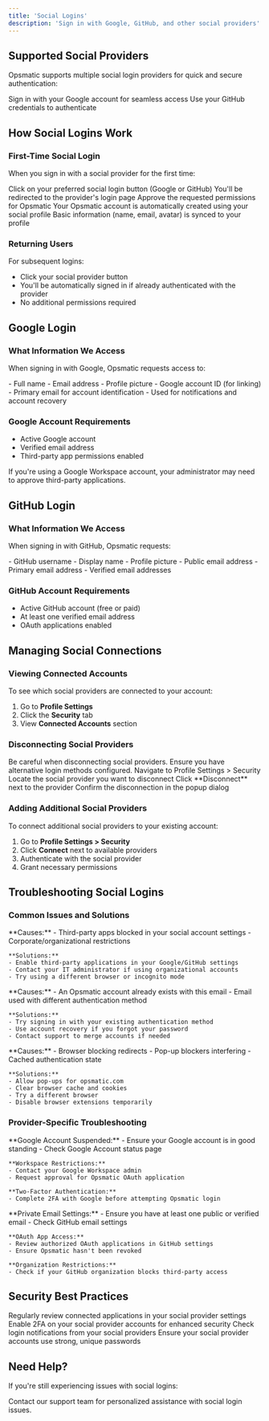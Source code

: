```yaml
---
title: 'Social Logins'
description: 'Sign in with Google, GitHub, and other social providers'
---
```


## Supported Social Providers

Opsmatic supports multiple social login providers for quick and secure authentication:

<CardGroup cols={2}>
  <Card title="Google" icon="google">
    Sign in with your Google account for seamless access
  </Card>
  <Card title="GitHub" icon="github">
    Use your GitHub credentials to authenticate
  </Card>
</CardGroup>

## How Social Logins Work

### First-Time Social Login

When you sign in with a social provider for the first time:

<Steps>
  <Step title="Select Provider">
    Click on your preferred social login button (Google or GitHub)
  </Step>
  <Step title="Provider Authentication">
    You'll be redirected to the provider's login page
  </Step>
  <Step title="Grant Permissions">
    Approve the requested permissions for Opsmatic
  </Step>
  <Step title="Account Creation">
    Your Opsmatic account is automatically created using your social profile
  </Step>
  <Step title="Profile Sync">
    Basic information (name, email, avatar) is synced to your profile
  </Step>
</Steps>

### Returning Users

For subsequent logins:
- Click your social provider button
- You'll be automatically signed in if already authenticated with the provider
- No additional permissions required

## Google Login

### What Information We Access

When signing in with Google, Opsmatic requests access to:

<AccordionGroup>
  <Accordion title="Basic Profile Information">
    - Full name
    - Email address
    - Profile picture
    - Google account ID (for linking)
  </Accordion>
  
  <Accordion title="Email Address">
    - Primary email for account identification
    - Used for notifications and account recovery
  </Accordion>
</AccordionGroup>

### Google Account Requirements

- Active Google account
- Verified email address
- Third-party app permissions enabled

<Warning>
If you're using a Google Workspace account, your administrator may need to approve third-party applications.
</Warning>

## GitHub Login

### What Information We Access

When signing in with GitHub, Opsmatic requests:

<AccordionGroup>
  <Accordion title="Public Profile">
    - GitHub username
    - Display name
    - Profile picture
    - Public email address
  </Accordion>
  
  <Accordion title="Email Addresses">
    - Primary email address
    - Verified email addresses
  </Accordion>
</AccordionGroup>

### GitHub Account Requirements

- Active GitHub account (free or paid)
- At least one verified email address
- OAuth applications enabled

## Managing Social Connections

### Viewing Connected Accounts

To see which social providers are connected to your account:

1. Go to **Profile Settings**
2. Click the **Security** tab
3. View **Connected Accounts** section

### Disconnecting Social Providers

<Warning>
Be careful when disconnecting social providers. Ensure you have alternative login methods configured.
</Warning>

<Steps>
  <Step title="Access Security Settings">
    Navigate to Profile Settings > Security
  </Step>
  <Step title="Find Connected Account">
    Locate the social provider you want to disconnect
  </Step>
  <Step title="Disconnect">
    Click **Disconnect** next to the provider
  </Step>
  <Step title="Confirm Action">
    Confirm the disconnection in the popup dialog
  </Step>
</Steps>

### Adding Additional Social Providers

To connect additional social providers to your existing account:

1. Go to **Profile Settings > Security**
2. Click **Connect** next to available providers
3. Authenticate with the social provider
4. Grant necessary permissions

## Troubleshooting Social Logins

### Common Issues and Solutions

<AccordionGroup>
  <Accordion title="'Permission Denied' Error">
    **Causes:**
    - Third-party apps blocked in your social account settings
    - Corporate/organizational restrictions
    
    **Solutions:**
    - Enable third-party applications in your Google/GitHub settings
    - Contact your IT administrator if using organizational accounts
    - Try using a different browser or incognito mode
  </Accordion>
  
  <Accordion title="Email Already in Use">
    **Causes:**
    - An Opsmatic account already exists with this email
    - Email used with different authentication method
    
    **Solutions:**
    - Try signing in with your existing authentication method
    - Use account recovery if you forgot your password
    - Contact support to merge accounts if needed
  </Accordion>
  
  <Accordion title="Login Redirect Issues">
    **Causes:**
    - Browser blocking redirects
    - Pop-up blockers interfering
    - Cached authentication state
    
    **Solutions:**
    - Allow pop-ups for opsmatic.com
    - Clear browser cache and cookies
    - Try a different browser
    - Disable browser extensions temporarily
  </Accordion>
</AccordionGroup>

### Provider-Specific Troubleshooting

<Tabs>
  <Tab title="Google Issues">
    **Google Account Suspended:**
    - Ensure your Google account is in good standing
    - Check Google Account status page
    
    **Workspace Restrictions:**
    - Contact your Google Workspace admin
    - Request approval for Opsmatic OAuth application
    
    **Two-Factor Authentication:**
    - Complete 2FA with Google before attempting Opsmatic login
  </Tab>
  
  <Tab title="GitHub Issues">
    **Private Email Settings:**
    - Ensure you have at least one public or verified email
    - Check GitHub email settings
    
    **OAuth App Access:**
    - Review authorized OAuth applications in GitHub settings
    - Ensure Opsmatic hasn't been revoked
    
    **Organization Restrictions:**
    - Check if your GitHub organization blocks third-party access
  </Tab>
</Tabs>

## Security Best Practices

<CardGroup cols={2}>
  <Card title="Review Permissions" icon="shield-check">
    Regularly review connected applications in your social provider settings
  </Card>
  <Card title="Keep Accounts Secure" icon="lock">
    Enable 2FA on your social provider accounts for enhanced security
  </Card>
  <Card title="Monitor Access" icon="eye">
    Check login notifications from your social providers
  </Card>
  <Card title="Use Strong Passwords" icon="key">
    Ensure your social provider accounts use strong, unique passwords
  </Card>
</CardGroup>

## Need Help?

If you're still experiencing issues with social logins:

<Card title="Get Support" icon="headset" href="/troubleshooting/support">
  Contact our support team for personalized assistance with social login issues.
</Card>